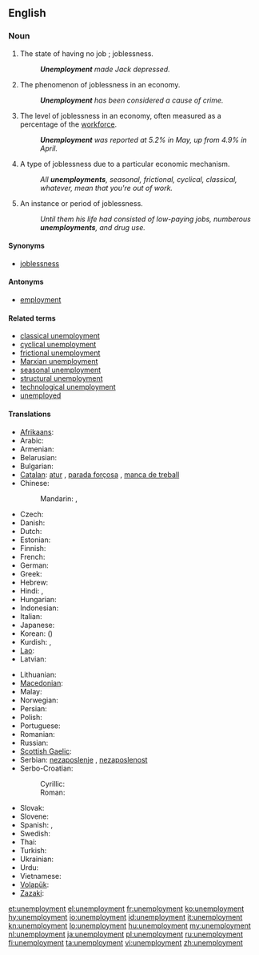 ==English==

===Noun===
{{en-noun|unemployments|-}}

# The state of having no job<!--pertinent?, which may cause late [[filial life]]-->; joblessness.
#: '''''Unemployment''' made Jack depressed.''
# The phenomenon of joblessness in an economy.
#: '''''Unemployment''' has been considered a cause of crime.''
# The level of joblessness in an economy, often measured as a percentage of the [[workforce]].
#: '''''Unemployment''' was reported at 5.2% in May, up from 4.9% in April.''
# {{countable}} A type of joblessness due to a particular economic mechanism.
#: ''All '''unemployments''', seasonal, frictional, cyclical, classical, whatever, mean that you're out of work.''
# {{countable}} An instance or period of joblessness.
#: ''Until them his life had consisted of low-paying jobs, numberous '''unemployments''', and drug use.''

====Synonyms====
* [[joblessness]]

====Antonyms====
* [[employment]]

====Related terms====
* [[classical unemployment]]
* [[cyclical unemployment]]
* [[frictional unemployment]]
* [[Marxian unemployment]]
* [[seasonal unemployment]]
* [[structural unemployment]]
* [[technological unemployment]]
* [[unemployed]]

====Translations====
{{trans-top|joblessness}}
* [[Afrikaans]]: {{t|af|werkloosheid}}
* Arabic: {{t|ar|بطالة|f|tr=biTaala|sc=Arab}}
* Armenian: {{t|hy|գործազրկություն|tr=gortzazrkutyun|sc=Armn}}
* Belarusian: {{t|be|беспрацоўя|n|tr=biespracóŭja|sc=Cyrl}}
* Bulgarian: {{t|bg|безработица|f|tr=bezrabótica|sc=Cyrl}}
* [[Catalan]]: [[atur]] {{m}}, [[parada forçosa]] {{f}}, [[manca de treball]] {{f}}
* Chinese:
*: Mandarin: {{t|zh|失業|sc=Hani}}, {{t|zh|失业|tr=shīyè|sc=Hani}}
* Czech: {{t-|cs|nezaměstnanost|f}}
* Danish: {{t-|da|arbejdsløshed|c}}
* Dutch: {{t-|nl|werkloosheid|f}}
* Estonian: {{t|et|tööpuudus}}
* Finnish: {{t+|fi|työttömyys}}
* French: {{t+|fr|chômage|m}}
* German: {{t+|de|Arbeitslosigkeit|f}}
* Greek: {{t+|el|ανεργία|f|tr=anergía}}
* Hebrew: {{t+|he|אבטלה|f|tr=av"talah}}
* Hindi: {{t|hi|बेरोज़गारी|f|tr=berozgārī|sc=Deva}}, {{t|hi|बेकारी|f|tr=bekārī|sc=Deva}}
* Hungarian: {{t+|hu|munkanélküliség}}
* Indonesian: {{t|id|pengangguran}}
* Italian: {{t+|it|disoccupazione|f}}
* Japanese: {{t|ja|失業|tr=しつぎょう, shitsugyō|sc=Jpan}}
* Korean: {{t|ko|실업|tr=sireop|sc=Kore}} ({{t|ko|失業|sc=Kore}})
* Kurdish: {{t|ku|بێ ئیشی|sc=ku-Arab}}, {{t|ku|بێکاری|sc=ku-Arab}}
* [[Lao]]: {{t|lo|ໄພຫວ່າງງານ|tr=phai-wāng-ngān|sc=Laoo}}
* Latvian: {{t|lv|bezdarbs}}
{{trans-mid}}
* Lithuanian: {{t|lt|nedarbas}}
* [[Macedonian]]: {{t|mk|невработеност|f|tr=nevrabotenost|sc=Cyrl}}
* Malay: {{t|ms|pengangguran}}
* Norwegian: {{t|no|arbeidsledighet}}
* Persian: {{t|fa|بی‌کاری|tr=bi-kâri|sc=fa-Arab}}
* Polish: {{t+|pl|bezrobocie|n}}
* Portuguese: {{t|pt|desemprego|m}}
* Romanian: {{t+|ro|șomaj|n}}
* Russian: {{t+|ru|безработица|f|tr=bezrabótica}}
* [[Scottish Gaelic]]: {{t-|gd|cion-cosnaidh|m|xs=Scottish Gaelic}}
* Serbian: [[nezaposlenje]] {{n}}, [[nezaposlenost]] {{f}}
* Serbo-Croatian:
*: Cyrillic: {{t|sh|незапосленост|f|sc=Cyrl}}
*: Roman: {{t|sh|nezaposlenost|f}}
* Slovak: {{t|sk|nezamestnanosť|f}}
* Slovene: {{t|sl|brezposelnost|f}}
* Spanish: {{t|es|desempleo|m}}, {{t|es|paro}} {{qualifier|Spain}}
* Swedish: {{t+|sv|arbetslöshet}}
* Thai: {{t|th|การว่างงาน|tr=gaan-wâang-ngaan|sc=Thai}}
* Turkish: {{t|tr|işsizlik}}
* Ukrainian: {{t|uk|безробіття|n|tr=bezrobíttja|sc=Cyrl}}
* Urdu: {{t|ur|بیکاری|f|tr=bekārī|sc=ur-Arab}}
* Vietnamese: {{t|vi|thất nghiệp|alt=sự thất nghiệp}}
* [[Volapük]]: {{t|vo|nenvob}}
* [[Zazaki]]: {{tø|zza|bêkariye|f}}
{{trans-bottom}}

[[et:unemployment]]
[[el:unemployment]]
[[fr:unemployment]]
[[ko:unemployment]]
[[hy:unemployment]]
[[io:unemployment]]
[[id:unemployment]]
[[it:unemployment]]
[[kn:unemployment]]
[[lo:unemployment]]
[[hu:unemployment]]
[[my:unemployment]]
[[nl:unemployment]]
[[ja:unemployment]]
[[pl:unemployment]]
[[ru:unemployment]]
[[fi:unemployment]]
[[ta:unemployment]]
[[vi:unemployment]]
[[zh:unemployment]]